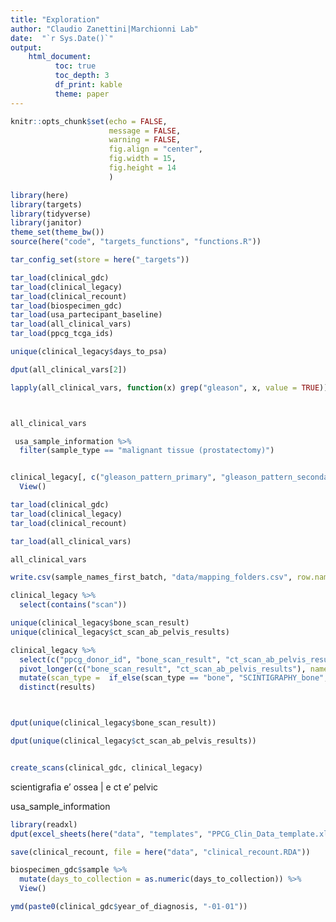```yaml
---
title: "Exploration"
author: "Claudio Zanettini|Marchionni Lab"
date:  "`r Sys.Date()`"
output: 
    html_document:
          toc: true
          toc_depth: 3
          df_print: kable
          theme: paper
---
```


```r
knitr::opts_chunk$set(echo = FALSE, 
                      message = FALSE,
                      warning = FALSE,
                      fig.align = "center",
                      fig.width = 15,
                      fig.height = 14
                      )
```

```r
library(here)
library(targets)
library(tidyverse)
library(janitor)
theme_set(theme_bw())
source(here("code", "targets_functions", "functions.R"))
```

```r
tar_config_set(store = here("_targets"))
```

```r
tar_load(clinical_gdc)
tar_load(clinical_legacy)
tar_load(clinical_recount)
tar_load(biospecimen_gdc)
tar_load(usa_partecipant_baseline)
tar_load(all_clinical_vars)
tar_load(ppcg_tcga_ids)

unique(clinical_legacy$days_to_psa)

dput(all_clinical_vars[2])

lapply(all_clinical_vars, function(x) grep("gleason", x, value = TRUE))



all_clinical_vars
```

```r
 usa_sample_information %>% 
  filter(sample_type == "malignant tissue (prostatectomy)")


clinical_legacy[, c("gleason_pattern_primary", "gleason_pattern_secondary", "radical_prostatectomy_gleason_score_for_prostate_cancer")] %>% 
  View()

```
```r

tar_load(clinical_gdc)
tar_load(clinical_legacy)
tar_load(clinical_recount)

tar_load(all_clinical_vars)
```

```r
all_clinical_vars

write.csv(sample_names_first_batch, "data/mapping_folders.csv", row.names = F)
```


```r
clinical_legacy %>% 
  select(contains("scan"))

unique(clinical_legacy$bone_scan_result) 
unique(clinical_legacy$ct_scan_ab_pelvis_results) 

clinical_legacy %>% 
  select(c("ppcg_donor_id", "bone_scan_result", "ct_scan_ab_pelvis_results")) %>% 
  pivot_longer(c("bone_scan_result", "ct_scan_ab_pelvis_results"), names_to = "scan_type", values_to = "results") %>% 
  mutate(scan_type =  if_else(scan_type == "bone", "SCINTIGRAPHY_bone", "CT_ab_pelvis")) %>% 
  distinct(results)



dput(unique(clinical_legacy$bone_scan_result)) 
```


```r
dput(unique(clinical_legacy$ct_scan_ab_pelvis_results))


create_scans(clinical_gdc, clinical_legacy)

```


scientigrafia e' ossea | e ct e' pelvic





usa_sample_information




```r
library(readxl)
dput(excel_sheets(here("data", "templates", "PPCG_Clin_Data_template.xlsx")))

save(clinical_recount, file = here("data", "clinical_recount.RDA")) 

```



```r
biospecimen_gdc$sample %>% 
  mutate(days_to_collection = as.numeric(days_to_collection)) %>% 
  View()
```



```r
ymd(paste0(clinical_gdc$year_of_diagnosis, "-01-01"))
```











